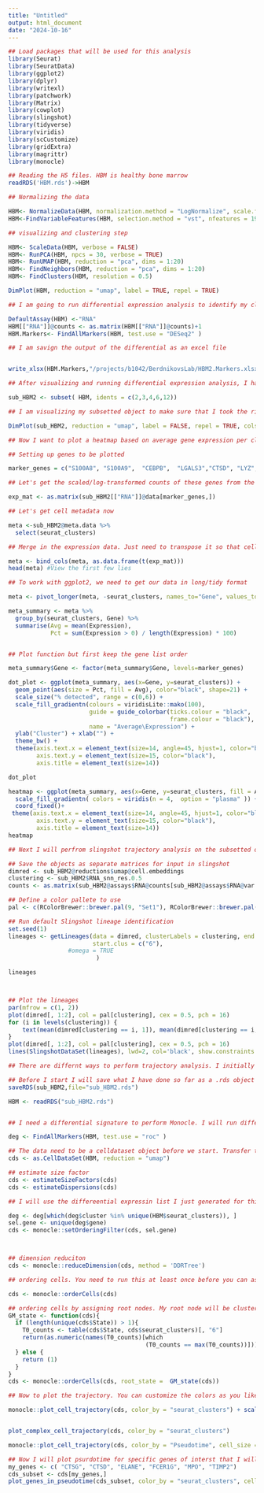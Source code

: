 ---
title: "Untitled"
output: html_document
date: "2024-10-16"
---
```{r}

## Load packages that will be used for this analysis
library(Seurat)
library(SeuratData)
library(ggplot2)
library(dplyr)
library(writexl)
library(patchwork)
library(Matrix)
library(cowplot)
library(slingshot)
library(tidyverse)
library(viridis)
library(scCustomize)
library(gridExtra)
library(magrittr)
library(monocle)


```

```{r}
## Reading the H5 files. HBM is healthy bone marrow
readRDS('HBM.rds')->HBM

## Normalizing the data

HBM<- NormalizeData(HBM, normalization.method = "LogNormalize", scale.factor = 10000)
HBM<-FindVariableFeatures(HBM, selection.method = "vst", nfeatures = 19038)

## visualizing and clustering step

HBM<- ScaleData(HBM, verbose = FALSE)
HBM<- RunPCA(HBM, npcs = 30, verbose = TRUE)
HBM<- RunUMAP(HBM, reduction = "pca", dims = 1:20)
HBM<- FindNeighbors(HBM, reduction = "pca", dims = 1:20)
HBM<- FindClusters(HBM, resolution = 0.5)

DimPlot(HBM, reduction = "umap", label = TRUE, repel = TRUE)

## I am going to run differential expression analysis to identify my cluster signatures. I am using DESeq so I need to modify the counts data a bit before runnign differential analysis

DefaultAssay(HBM) <-"RNA"
HBM[["RNA"]]@counts <- as.matrix(HBM[["RNA"]]@counts)+1
HBM.Markers<- FindAllMarkers(HBM, test.use = "DESeq2" )

## I am savign the output of the differential as an excel file


write_xlsx(HBM.Markers,"/projects/b1042/BerdnikovsLab/HBM2.Markers.xlsx")


```

```{r}
## After visualizing and running differential expression analysis, I have identified my granulocyte clusters based on gene signatures. My granulocytes are cluster 2,3,4,6, and 12. I will subset these clusters from the larger seurat object and continue my analysis. The new subsetted object will be called sub_HBM2

sub_HBM2 <- subset( HBM, idents = c(2,3,4,6,12))

## I am visualizing my subsetted object to make sure that I took the right clusters. I am also assigning colors for consistency. 

DimPlot(sub_HBM2, reduction = "umap", label = FALSE, repel = TRUE, cols = c('2'='#CD9600', '3'='#ABA300', '4'='#7CAE00', '6'='#00BE67', '12'='#C77CFF'))

```

```{r}
## Now I want to plot a heatmap based on average gene expression per cluster. You can customize this however you want based on color scale or appearance of heatmap. This code can also be used for dot plots. I will include a section for dotplot. 

## Setting up genes to be plotted

marker_genes = c("S100A8", "S100A9",  "CEBPB",  "LGALS3","CTSD", "LYZ", "JUNB","FCER1G","CSF3R", "ITGAM", "ELANE", "MPO", "PRTN3", "CTSG", "ETV6", "GATA1", "GATA2", "XBP1",  "IKZF2","CLC", "PRG2", "RNASE3", "EPX") 

## Let's get the scaled/log-transformed counts of these genes from the Seurat object

exp_mat <- as.matrix(sub_HBM2[["RNA"]]@data[marker_genes,])

## Let's get cell metadata now

meta <-sub_HBM2@meta.data %>% 
  select(seurat_clusters)

## Merge in the expression data. Just need to transpose it so that cells are down the rows.

meta <- bind_cols(meta, as.data.frame(t(exp_mat)))
head(meta) #View the first few lies

## To work with ggplot2, we need to get our data in long/tidy format

meta <- pivot_longer(meta, -seurat_clusters, names_to="Gene", values_to="Expression")

meta_summary <- meta %>%
  group_by(seurat_clusters, Gene) %>%
  summarise(Avg = mean(Expression),
            Pct = sum(Expression > 0) / length(Expression) * 100)


## Plot function but first keep the gene list order

meta_summary$Gene <- factor(meta_summary$Gene, levels=marker_genes)

dot_plot <- ggplot(meta_summary, aes(x=Gene, y=seurat_clusters)) +
  geom_point(aes(size = Pct, fill = Avg), color="black", shape=21) +
  scale_size("% detected", range = c(0,6)) +
  scale_fill_gradientn(colours = viridisLite::mako(100),
                       guide = guide_colorbar(ticks.colour = "black",
                                              frame.colour = "black"),
                       name = "Average\Expression") +
  ylab("Cluster") + xlab("") +
  theme_bw() +
  theme(axis.text.x = element_text(size=14, angle=45, hjust=1, color="black"),
        axis.text.y = element_text(size=15, color="black"),
        axis.title = element_text(size=14))

dot_plot

heatmap <- ggplot(meta_summary, aes(x=Gene, y=seurat_clusters, fill = Avg ))+  geom_tile(color = "black") +
  scale_fill_gradientn( colors = viridis(n = 4,  option = "plasma" )) +
  coord_fixed()+
 theme(axis.text.x = element_text(size=14, angle=45, hjust=1, color="black"),
        axis.text.y = element_text(size=15, color="black"),
        axis.title = element_text(size=14))
heatmap


```



```{r}
## Next I will perfrom slingshot trajectory analysis on the subsetted object

## Save the objects as separate matrices for input in slingshot
dimred <- sub_HBM2@reductions$umap@cell.embeddings
clustering <- sub_HBM2$RNA_snn_res.0.5
counts <- as.matrix(sub_HBM2@assays$RNA@counts[sub_HBM2@assays$RNA@var.features, ])

## Define a color pallete to use
pal <- c(RColorBrewer::brewer.pal(9, "Set1"), RColorBrewer::brewer.pal(8, "Set2"))

## Run default Slingshot lineage identification
set.seed(1)
lineages <- getLineages(data = dimred, clusterLabels = clustering, end.clus = c( "4", "12"), #define how many branches/lineages to consider, and whcih cluster to start and end the lineage 
                        start.clus = c("6"),
                 #omega = TRUE  
                         )

lineages



## Plot the lineages
par(mfrow = c(1, 2))
plot(dimred[, 1:2], col = pal[clustering], cex = 0.5, pch = 16)
for (i in levels(clustering)) {
    text(mean(dimred[clustering == i, 1]), mean(dimred[clustering == i, 2]), labels = i, font = 2)
}
plot(dimred[, 1:2], col = pal[clustering], cex = 0.5, pch = 16)
lines(SlingshotDataSet(lineages), lwd=2, col='black', show.constraints = TRUE)
```


```{r}
## There are differnt ways to perform trajectory analysis. I initially used slignshot but you can use monocle as well. I will use both and compare. 

## Before I start I will save what I have done so far as a .rds object and reload it for ease. 
saveRDS(sub_HBM2,file="sub_HBM2.rds")

HBM <- readRDS("sub_HBM2.rds")


## I need a differential signature to perform Monocle. I will run differential analysis using ROC method. 

deg <- FindAllMarkers(HBM, test.use = "roc" )

## The data need to be a celldataset object before we start. Transfer to cds
cds <- as.CellDataSet(HBM, reduction = "umap")

## estimate size factor
cds <- estimateSizeFactors(cds)
cds <- estimateDispersions(cds)

## I will use the differeential expressin list I just generated for this object to generate the trajectories

deg <- deg[which(deg$cluster %in% unique(HBM$seurat_clusters)), ]
sel.gene <- unique(deg$gene)
cds <- monocle::setOrderingFilter(cds, sel.gene)



## dimension reduciton
cds <- monocle::reduceDimension(cds, method = 'DDRTree')

## ordering cells. You need to run this at least once before you can assign a roor node (the origin of the trajectory)

cds <- monocle::orderCells(cds)

## ordering cells by assigning root nodes. My root node will be cluster 6.
GM_state <- function(cds){
  if (length(unique(cds$State)) > 1){
    T0_counts <- table(cds$State, cds$seurat_clusters)[, "6"]
    return(as.numeric(names(T0_counts)[which
                                       (T0_counts == max(T0_counts))]))
  } else {
    return (1)
  }
}
cds <- monocle::orderCells(cds, root_state =  GM_state(cds))

## Now to plot the trajectory. You can customize the colors as you like

monocle::plot_cell_trajectory(cds, color_by = "seurat_clusters") + scale_color_manual(values = c("mediumpurple", "green4", "firebrick3", "darkorange1", "dodgerblue3" ))


plot_complex_cell_trajectory(cds, color_by = "seurat_clusters")

monocle::plot_cell_trajectory(cds, color_by = "Pseudotime", cell_size = 4) +   scale_color_viridis(option = "A", direction = -1)
```

```{r}
## Now I will plot psurdotime for specific genes of interst that I will call my_genes
my_genes <- c( "CTSG", "CTSD", "ELANE", "FCER1G", "MPO", "TIMP2")
cds_subset <- cds[my_genes,]
plot_genes_in_pseudotime(cds_subset, color_by = "seurat_clusters", cell_size = 1.5)

```

